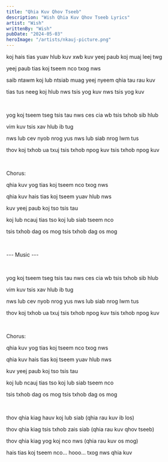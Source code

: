 ```yaml
---
title: "Qhia Kuv Qhov Tseeb"
description: "Wish Qhia Kuv Qhov Tseeb Lyrics"
artist: "Wish"
writtenBy: "Wish"
pubDate: "2024-05-03"
heroImage: "/artists/nkauj-picture.png"
---
```


koj hais tias yuav hlub kuv xwb kuv yeej paub koj muaj leej twg

yeej paub tias koj tseem nco txog nws

saib ntawm koj lub ntsiab muag yeej nyeem qhia tau rau kuv

tias tus neeg koj hlub nws tsis yog kuv nws tsis yog kuv

<br />

yog koj tseem tseg tsis tau nws ces cia wb tsis txhob sib hlub

vim kuv tsis xav hlub ib tug

nws lub cev nyob nrog yus nws lub siab nrog lwm tus

thov koj txhob ua txuj tsis txhob npog kuv tsis txhob npog kuv

<br />

Chorus:

qhia kuv yog tias koj tseem nco txog nws

qhia kuv hais tias koj tseem yuav hlub nws

kuv yeej paub koj tso tsis tau

koj lub ncauj tias tso koj lub siab tseem nco

tsis txhob dag os mog tsis txhob dag os mog

<br />

--- Music ---

<br />

yog koj tseem tseg tsis tau nws ces cia wb tsis txhob sib hlub

vim kuv tsis xav hlub ib tug

nws lub cev nyob nrog yus nws lub siab nrog lwm tus

thov koj txhob ua txuj tsis txhob npog kuv tsis txhob npog kuv

<br />

Chorus:

qhia kuv yog tias koj tseem nco txog nws

qhia kuv hais tias koj tseem yuav hlub nws

kuv yeej paub koj tso tsis tau

koj lub ncauj tias tso koj lub siab tseem nco

tsis txhob dag os mog tsis txhob dag os mog

<br />

thov qhia kiag hauv koj lub siab (qhia rau kuv ib los)

thov qhia kiag tsis txhob zais siab (qhia rau kuv qhov tseeb)

thov qhia kiag yog koj nco nws (qhia rau kuv os mog)

hais tias koj tseem nco... hooo... txog nws qhia kuv
